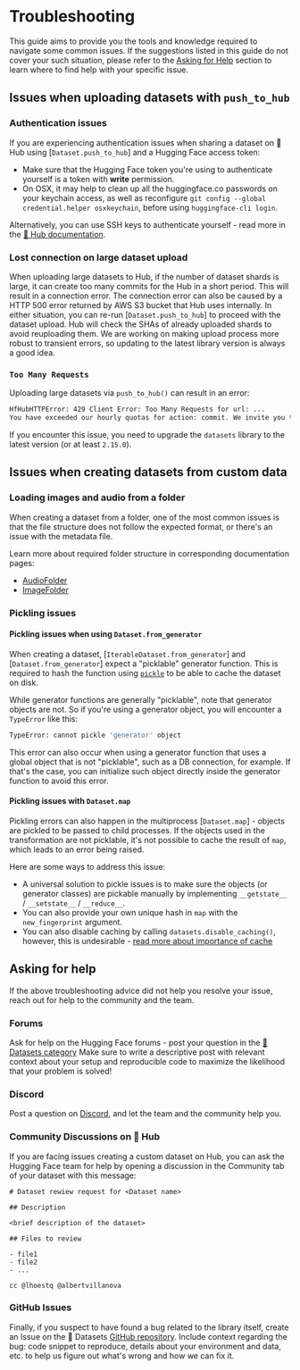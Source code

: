 # Troubleshooting

This guide aims to provide you the tools and knowledge required to navigate some common issues. If the suggestions listed 
in this guide do not cover your such situation, please refer to the [Asking for Help](#asking-for-help) section to learn where to
find help with your specific issue.

## Issues when uploading datasets with `push_to_hub`

### Authentication issues

If you are experiencing authentication issues when sharing a dataset on 🤗 Hub using [`Dataset.push_to_hub`] and a Hugging Face 
access token:

* Make sure that the Hugging Face token you're using to authenticate yourself is a token with **write** permission.
* On OSX, it may help to clean up all the huggingface.co passwords on your keychain access, as well as reconfigure `git config --global credential.helper osxkeychain`, before using `huggingface-cli login`.

Alternatively, you can use SSH keys to authenticate yourself - read more in the [🤗 Hub documentation](https://huggingface.co/docs/hub/security-git-ssh).
 
### Lost connection on large dataset upload 

When uploading large datasets to Hub, if the number of dataset shards is large, it can create too many commits for the Hub in a 
short period. This will result in a connection error.
The connection error can also be caused by a HTTP 500 error returned by AWS S3 bucket that Hub uses internally.
In either situation, you can re-run [`Dataset.push_to_hub`] to proceed with the dataset upload. Hub will check the SHAs 
of already uploaded shards to avoid reuploading them. 
We are working on making upload process more robust to transient errors, so updating to the latest library version is 
always a good idea.

### `Too Many Requests`

Uploading large datasets via `push_to_hub()` can result in an error: 

```bash
HfHubHTTPError: 429 Client Error: Too Many Requests for url: ...
You have exceeded our hourly quotas for action: commit. We invite you to retry later.
```

If you encounter this issue, you need to upgrade the `datasets` library to the latest version (or at least `2.15.0`).

## Issues when creating datasets from custom data

### Loading images and audio from a folder

When creating a dataset from a folder, one of the most common issues is that the file structure does not follow the 
expected format, or there's an issue with the metadata file.

Learn more about required folder structure in corresponding documentation pages:

* [AudioFolder](https://huggingface.co/docs/datasets/audio_dataset#audiofolder)
* [ImageFolder](https://huggingface.co/docs/datasets/image_dataset#imagefolder)


### Pickling issues 

#### Pickling issues when using `Dataset.from_generator`

When creating a dataset, [`IterableDataset.from_generator`] and [`Dataset.from_generator`] expect a "picklable" generator function.
This is required to hash the function using [`pickle`](https://docs.python.org/3/library/pickle.html) to be able to cache the dataset on disk.

While generator functions are generally "picklable", note that generator objects are not. So if you're using a generator object, 
you will encounter a `TypeError` like this:

```bash
TypeError: cannot pickle 'generator' object
```

This error can also occur when using a generator function that uses a global object that is not "picklable", such as a 
DB connection, for example. If that's the case, you can initialize such object directly inside the generator function to 
avoid this error.

#### Pickling issues with `Dataset.map`

Pickling errors can also happen in the multiprocess [`Dataset.map`] - objects are pickled to be passed to child processes.
If the objects used in the transformation are not picklable, it's not possible to cache the result of `map`, which leads to an error being raised. 

Here are some ways to address this issue:
* A universal solution to pickle issues is to make sure the objects (or generator classes) are pickable manually by implementing `__getstate__` / `__setstate__` / `__reduce__`.
* You can also provide your own unique hash in `map` with the `new_fingerprint` argument.
* You can also disable caching by calling `datasets.disable_caching()`, however, this is undesirable - [read more about importance of cache](cache)

## Asking for help

If the above troubleshooting advice did not help you resolve your issue, reach out for help to the community and the team.

### Forums 

Ask for help on the Hugging Face forums - post your question in the [🤗Datasets category](https://discuss.huggingface.co/c/datasets/10) 
Make sure to write a descriptive post with relevant context about your setup and reproducible code to maximize the likelihood that your problem is solved!

### Discord

Post a question on [Discord](http://hf.co/join/discord), and let the team and the community help you.

### Community Discussions on 🤗 Hub

If you are facing issues creating a custom dataset on Hub, you can ask the Hugging Face team for help by opening a discussion in the Community tab of your dataset with this message:

```text
# Dataset rewiew request for <Dataset name>

## Description

<brief description of the dataset>

## Files to review

- file1
- file2
- ...

cc @lhoestq @albertvillanova
```

### GitHub Issues

Finally, if you suspect to have found a bug related to the library itself, create an Issue on the 🤗 Datasets 
[GitHub repository](https://github.com/huggingface/datasets/issues). Include context regarding the bug: code snippet to reproduce,
details about your environment and data, etc. to help us figure out what's wrong and how we can fix it.
